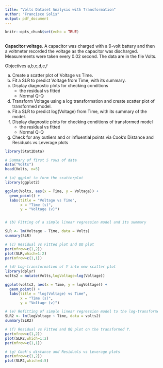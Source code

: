 ---
title: "Volts Dataset Analysis with Transformation"
author: "Francisco Solis"
output: pdf_document
---

```{r setup, include=FALSE}
knitr::opts_chunk$set(echo = TRUE)
```



##

**Capacitor voltage**. A capacitor was charged with a 9-volt battery and then a voltmeter recorded the voltage as the capacitor was discharged. Measurements were taken every 0.02 second. The data are in the file Volts.

Objectives a,b,c,d,e,f

(a) Create a scatter plot of Voltage vs Time.
(b) Fit a SLR to predict Voltage from Time, with its summary. 
(c) Display diagnostic plots for checking conditions
    - the residual vs fitted  
    - Normal Q-Q 
(d) Transform Voltage using a log transformation and create scatter plot of transformed model.
(e) Fit a SLR to predict log(Voltage) from Time, with its summary of the model.
(f) Display diagnostic plots for checking conditions of transformed model
    - the residual vs fitted
    - Normal Q-Q 
(g) Check for any outliers and or influential points via Cook's Distance and Residuals vs Leverage plots

    

```{r volts}
library(Stat2Data)

# Summary of first 5 rows of data
data("Volts")
head(Volts, n=5)

# (a) ggplot to form the scatterplot
library(ggplot2)

ggplot(Volts, aes(x = Time, y = Voltage)) +
  geom_point() +
  labs(title = "Voltage vs Time",
       x = "Time (s)",
       y = "Voltage (v)")


# (b) Fitting of a simple linear regression model and its summary

SLR <- lm(Voltage ~ Time, data = Volts)
summary(SLR)

# (c) Residual vs Fitted plot and QQ plot
par(mfrow=c(1,2))
plot(SLR,which=1:2) 
par(mfrow=c(1,1)) 

# (d) Log-transformation of Y into new scatter plot
library(dplyr)
volts2 = mutate(Volts,logVoltage=log(Voltage))

ggplot(volts2, aes(x = Time, y = logVoltage)) +
  geom_point() +
  labs(title = "log(Voltage) vs Time",
       x = "Time (s)",
       y = "Voltage (v)") 

# (e) Refitting of simple linear regression model to the log-transformed Y
SLR2 <- lm(logVoltage ~ Time, data = volts2)
summary(SLR2)

# (f) Residual vs Fitted and QQ plot on the transformed Y.
par(mfrow=c(1,2))
plot(SLR2,which=1:2) 
par(mfrow=c(1,1)) 

# (g) Cook's distance and Residuals vs Leverage plots
par(mfrow=c(1,2))
plot(SLR2,which=4:5)

```






